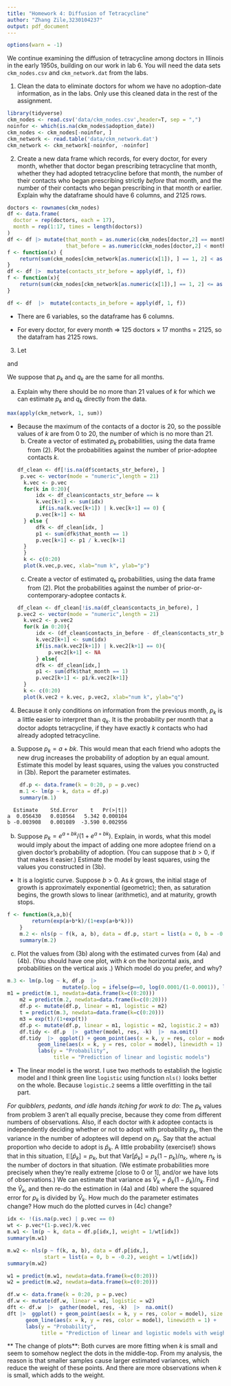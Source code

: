 ---
title: "Homework 4: Diffusion of Tetracycline"
author: "Zhang Zile,3230104237"
output: pdf_document
---
```{r,echo=FALSE}
options(warn = -1)  
```
We continue examining the diffusion of tetracycline among doctors in Illinois in the early 1950s, building on our work in lab 6.  You will need the data sets `ckm_nodes.csv` and `ckm_network.dat` from the labs.

1. Clean the data to eliminate doctors for whom we have no adoption-date information, as in the labs.  Only use this cleaned data in the rest of the assignment.
```{r, message=F}
library(tidyverse)
ckm_nodes <- read.csv('data/ckm_nodes.csv',header=T, sep = ",") 
noinfor <- which(is.na(ckm_nodes$adoption_date))
ckm_nodes <- ckm_nodes[-noinfor, ]
ckm_network <- read.table('data/ckm_network.dat')
ckm_network <- ckm_network[-noinfor, -noinfor]
```

2. Create a new data frame which records, for every doctor, for every month, whether that doctor began prescribing tetracycline that month, whether they had adopted tetracycline before that month, the number of their contacts who began prescribing strictly _before_ that month, and the number of their contacts who began prescribing in that month or earlier.  Explain why the dataframe should have 6 columns, and 2125 rows. 
```{r}
doctors <- rownames(ckm_nodes)
df <- data.frame(
  doctor = rep(doctors, each = 17),
  month = rep(1:17, times = length(doctors))
)
df <- df |> mutate(that_month = as.numeric(ckm_nodes[doctor,2] == month),
                   that_before = as.numeric(ckm_nodes[doctor,2] < month))
f <- function(x) {
    return(sum(ckm_nodes[ckm_network[as.numeric(x[1]), ] == 1, 2] < as.numeric(x[2])))
}
df <- df |>  mutate(contacts_str_before = apply(df, 1, f))
f <- function(x){
    return(sum(ckm_nodes[ckm_network[as.numeric(x[1]),] == 1, 2] <= as.numeric(x[2])))
}

df <- df  |>  mutate(contacts_in_before = apply(df, 1, f))
```
* There are 6 variables, so the dataframe has 6 columns.

* For every doctor, for every month $\Rightarrow$ 125 doctors $\times$ 17 months  = 2125, so the datafram has 2125 rows.
3.  Let

```{=latex}
    \begin{equation}
    \begin{split}
    p_k & = \Pr(\text{A doctor starts prescribing tetracycline this month} \mid \\
     & \text{Number of doctor's contacts prescribing before this month}=k) 
     \end{split}
     \end{equation}
```

and

```{=latex}
    \begin{equation}
    \begin{split}
     q_k & = \Pr(\text{A doctor starts prescribing tetracycline this month} \mid \\ 
     & \text{Number of doctor's contacts prescribing this month}=k)
     \end{split}
     \end{equation}
```

   We suppose that $p_k$ and $q_k$ are the same for all months.
  
  a. Explain why there should be no more than $21$ values of $k$ for which we can estimate $p_k$ and $q_k$ directly from the data.
```{r}
max(apply(ckm_network, 1, sum))
```
* Because the maximum of the contacts of a doctor is 20, so the possible values of $k$ are from 0 to 20, the number of which is no more than $21$.
  b. Create a vector of estimated $p_k$ probabilities, using the data frame from (2).  Plot the probabilities against the number of prior-adoptee contacts $k$.
```{r}
df_clean <- df[!is.na(df$contacts_str_before), ]
 p.vec <- vector(mode = "numeric",length = 21)
    k.vec <- p.vec
    for(k in 0:20){
        idx <- df_clean$contacts_str_before == k
        k.vec[k+1] <- sum(idx)
         if(is.na(k.vec[k+1]) | k.vec[k+1] == 0) {
        p.vec[k+1] <- NA
    } else {
        dfk <- df_clean[idx, ]
        p1 <- sum(dfk$that_month == 1)
        p.vec[k+1] <- p1 / k.vec[k+1]
    }
    }
    k <- c(0:20)
    plot(k.vec,p.vec, xlab="num k", ylab="p")
```
  c. Create a vector of estimated $q_k$ probabilities, using the data frame from (2). Plot the probabilities against the number of prior-or-contemporary-adoptee contacts $k$.
```{r}
df_clean <- df_clean[!is.na(df_clean$contacts_in_before), ]
p.vec2 <- vector(mode = "numeric",length = 21)
    k.vec2 <- p.vec2
    for(k in 0:20){
        idx <- (df_clean$contacts_in_before - df_clean$contacts_str_before) == k
        k.vec2[k+1] <- sum(idx)
        if(is.na(k.vec2[k+1]) | k.vec2[k+1] == 0){
            p.vec2[k+1] <- NA
        } else{
        dfk <- df_clean[idx,]
        p1 <- sum(dfk$that_month == 1)
        p.vec2[k+1] <- p1/k.vec2[k+1]}
    }
    k <- c(0:20)
    plot(k.vec2 + k.vec, p.vec2, xlab="num k", ylab="q")
```

4. Because it only conditions on information from the previous month, $p_k$ is a little easier to interpret than $q_k$.  It is the probability per month that a doctor adopts tetracycline, if they have exactly $k$ contacts who had already adopted tetracycline.
  a. Suppose $p_k = a + bk$.  This would mean that each friend who adopts the new drug increases the probability of adoption by an equal amount.  Estimate this model by least squares, using the values you constructed in (3b).  Report the parameter estimates.
```{r}
    df.p <- data.frame(k = 0:20, p = p.vec)
    m.1 <- lm(p ~ k, data = df.p)
    summary(m.1)
```
```
  Estimate    Std.Error    t   Pr(>|t|)    
a  0.056430   0.010564   5.342 0.000104 
b -0.003908   0.001089  -3.590 0.002956 
```
  b. Suppose $p_k = e^{a+bk}/(1+e^{a+bk})$.  Explain, in words, what this model would imply about the impact of adding one more adoptee friend on a given doctor's probability of adoption.  (You can suppose that $b > 0$, if that makes it easier.)  Estimate the model by least squares, using the values you constructed in (3b).
* It is a logistic curve. Suppose $b>0$. As $k$ grows, the initial stage of growth is approximately exponential (geometric); then, as saturation begins, the growth slows to linear (arithmetic), and at maturity, growth stops.
```{r}
f <- function(k,a,b){
        return(exp(a+b*k)/(1+exp(a+b*k)))
    }
    m.2 <- nls(p ~ f(k, a, b), data = df.p, start = list(a = 0, b = -0.2))
    summary(m.2)
```
  c. Plot the values from (3b) along with the estimated curves from (4a) and (4b).  (You should have one plot, with $k$ on the horizontal axis, and probabilities on the vertical axis .)  Which model do you prefer, and why?

```{r}
m.3 <- lm(p.log ~ k, df.p  |> 
                  mutate(p.log = ifelse(p==0, log(0.0001/(1-0.0001)), log(p/(1-p)))))
m1 = predict(m.1, newdata=data.frame(k=c(0:20)))
    m2 = predict(m.2, newdata=data.frame(k=c(0:20)))
    df.p <- mutate(df.p, linear = m1, logistic = m2)
    t = predict(m.3, newdata=data.frame(k=c(0:20)))
    m3 = exp(t)/(1+exp(t))
    df.p <- mutate(df.p, linear = m1, logistic = m2, logistic.2 = m3)
    df.tidy <- df.p  |>  gather(model, res, -k)  |>  na.omit()
    df.tidy  |>  ggplot() + geom_point(aes(x = k, y = res, color = model), size = 3) +
          geom_line(aes(x = k, y = res, color = model), linewidth = 1) +
          labs(y = "Probability",
               title = "Prediction of linear and logistic models")
```
*  The linear model is the worst. I use two methods to establish the logistic model and I think green line `logistic` using function `nls()` looks better on the whole. Because `logistic.2` seems a little overfitting in the tail part.

_For quibblers, pedants, and idle hands itching for work to do_: The $p_k$ values from problem 3 aren't all equally precise, because they come from different numbers of observations.  Also, if each doctor with $k$ adoptee contacts is independently deciding whether or not to adopt with probability $p_k$, then the variance in the number of adoptees will depend on $p_k$.  Say that the actual proportion who decide to adopt is $\hat{p}_k$.  A little probability (exercise!) shows that in this situation, $\mathbb{E}[\hat{p}_k] = p_k$, but that $\mathrm{Var}[\hat{p}_k] = p_k(1-p_k)/n_k$, where $n_k$ is the number of doctors in that situation.  (We estimate probabilities more precisely when they're really extreme [close to 0 or 1], and/or we have lots of observations.)  We can estimate that variance as $\hat{V}_k = \hat{p}_k(1-\hat{p}_k)/n_k$.  Find the $\hat{V}_k$, and then re-do the estimation in (4a) and (4b) where the squared error for $p_k$ is divided by $\hat{V}_k$.  How much do the parameter estimates change?  How much do the plotted curves in (4c) change?
```{r}
idx <- !(is.na(p.vec) | p.vec == 0)
wt <- p.vec*(1-p.vec)/k.vec
m.w1 <- lm(p ~ k, data = df.p[idx,], weight = 1/wt[idx])
summary(m.w1)

m.w2 <- nls(p ~ f(k, a, b), data = df.p[idx,], 
            start = list(a = 0, b = -0.2), weight = 1/wt[idx])
summary(m.w2)
```

```{r}
w1 = predict(m.w1, newdata=data.frame(k=c(0:20)))
w2 = predict(m.w2, newdata=data.frame(k=c(0:20)))

df.w <- data.frame(k = 0:20, p = p.vec)
df.w <- mutate(df.w, linear = w1, logistic = w2)
dft <- df.w  |>  gather(model, res, -k)  |>  na.omit()
dft |>  ggplot() + geom_point(aes(x = k, y = res, color = model), size = 3) +
      geom_line(aes(x = k, y = res, color = model), linewidth = 1) +
      labs(y = "Probability",
           title = "Prediction of linear and logistic models with weight")

```

** The change of plots**: Both curves are more fitting when $k$ is small and seem to somehow neglect the dots in the middle-top. From my analysis, the reason is that smaller samples cause larger estimated variances, which reduce the weight of these points. And there are more observations when $k$ is small, which adds to the weight.
